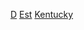 {{United States topic|prefix=:Category:各年代|suffix=建立}}
[[Category:各年肯塔基州建立|D]]
[[Category:各年代肯塔基州|Est]]
[[Category:各年代美國建立|Kentucky]]